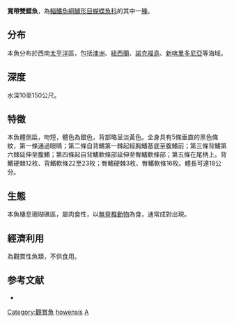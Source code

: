 {{Speciesbox
| name = 寬帶雙鰈魚
| image = Amphichaetodon howensis.jpg
| status = NE
| genus = Amphichaetodon
| species = howensis
| authority = [[Waite|Waite]], 1903
| synonyms = 
}}
'''寬帶雙鰈魚'''，為[[輻鰭魚綱|輻鰭魚綱]][[鱸形目|鱸形目]][[蝴蝶魚科|蝴蝶魚科]]的其中一[[種|種]]。

==分布==
本魚分布於西南[[太平洋|太平洋]]區，包括[[澳洲|澳洲]]、[[紐西蘭|紐西蘭]]、[[諾克福島|諾克福島]]、[[新喀里多尼亞|新喀里多尼亞]]等海域。

==深度==
水深10至150公尺。

==特徵==
本魚體側扁，吻短，體色為銀色，背部略呈淡黃色。全身具有5條垂直的黑色條紋，第一條通過眼睛；第二條自背鰭第一棘起經胸鰭基底至腹鰭前；第三條背鰭第六棘延伸至腹鰭；第四條起自背鰭軟條部延伸至臀鰭軟條部；第五條在尾柄上。背鰭硬棘12枚、背鰭軟條22至23枚；臀鰭硬棘3枚、臀鰭軟條16枚。體長可達18公分。

==生態==
本魚棲息珊瑚礁區，屬肉食性，以[[無脊椎動物|無脊椎動物]]為食，通常成對出現。

==經濟利用==
為觀賞性魚類，不供食用。

==参考文献==
*{{FishBase_species|genus=Amphichaetodon|species=howensis|year=2011|month=12}}
{{Taxonbar|from=Q675506}}

[[Category:觀賞魚|Category:觀賞魚]]
[[Category:雙鰈魚屬|howensis]]
[[Category:1903年描述的魚類|A]]